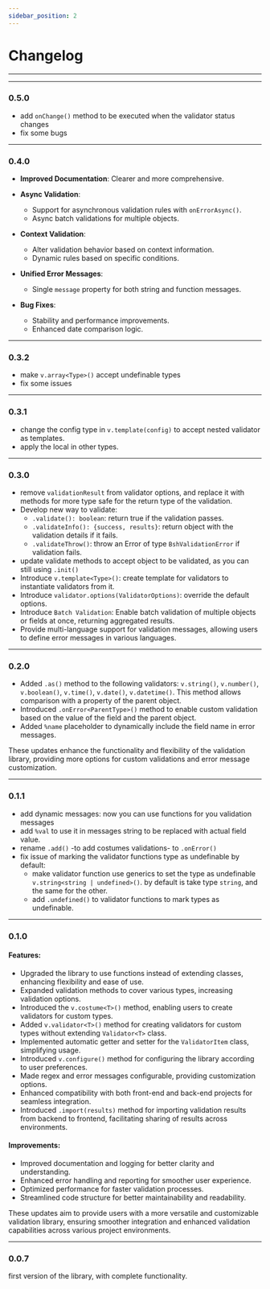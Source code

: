 ```yaml
---
sidebar_position: 2
---
```


# Changelog

---


---
### 0.5.0

- add `onChange()` method to be executed when the validator status changes
- fix some bugs

---
### 0.4.0

- **Improved Documentation**: Clearer and more comprehensive.

- **Async Validation**:
    - Support for asynchronous validation rules with `onErrorAsync()`.
    - Async batch validations for multiple objects.

- **Context Validation**:
    - Alter validation behavior based on context information.
    - Dynamic rules based on specific conditions.

- **Unified Error Messages**:
    - Single `message` property for both string and function messages.

- **Bug Fixes**:
    - Stability and performance improvements.
    - Enhanced date comparison logic.

---
### 0.3.2

- make `v.array<Type>()` accept undefinable types
- fix some issues

---
### 0.3.1

- change the config type in `v.template(config)` to accept nested validator as templates.
- apply the local in other types.

---
### 0.3.0

- remove `validationResult` from validator options, and replace it with methods for more type safe for the return type of the validation.
- Develop new way to validate:
    - `.validate(): boolean`: return true if the validation passes.
    - `.validateInfo(): {success, results}`: return object with the validation details if it fails.
    - `.validateThrow()`: throw an Error of type `BshValidationError` if validation fails.
- update validate methods to accept object to be validated, as you can still using `.init()`
- Introduce `v.template<Type>()`: create template for validators to instantiate validators from it.
- Introduce `validator.options(ValidatorOptions)`: override the default options.
- Introduce `Batch Validation`: Enable batch validation of multiple objects or fields at once, returning aggregated results.
- Provide multi-language support for validation messages, allowing users to define error messages in various languages.

---
### 0.2.0

- Added `.as()` method to the following validators: `v.string()`, `v.number()`, `v.boolean()`, `v.time()`, `v.date()`, `v.datetime()`. This method allows comparison with a property of the parent object.
- Introduced `.onError<ParentType>()` method to enable custom validation based on the value of the field and the parent object.
- Added `%name` placeholder to dynamically include the field name in error messages.

These updates enhance the functionality and flexibility of the validation library, providing more options for custom validations and error message customization.

---
### 0.1.1

- add dynamic messages: now you can use functions for you validation messages
- add `%val` to use it in messages string to be replaced with actual field value.
- rename `.add()` -to add costumes validations- to `.onError()`
- fix issue of marking the validator functions type as undefinable by default:
    - make validator function use generics to set the type as undefinable `v.string<string | undefined>()`. by default is take type `string`, and the same for the other.
    - add `.undefined()` to validator functions to mark types as undefinable.

---
### 0.1.0

#### Features:
- Upgraded the library to use functions instead of extending classes, enhancing flexibility and ease of use.
- Expanded validation methods to cover various types, increasing validation options.
- Introduced the `v.costume<T>()` method, enabling users to create validators for custom types.
- Added `v.validator<T>()` method for creating validators for custom types without extending `Validator<T>` class.
- Implemented automatic getter and setter for the `ValidatorItem` class, simplifying usage.
- Introduced `v.configure()` method for configuring the library according to user preferences.
- Made regex and error messages configurable, providing customization options.
- Enhanced compatibility with both front-end and back-end projects for seamless integration.
- Introduced `.import(results)` method for importing validation results from backend to frontend, facilitating sharing of results across environments.

#### Improvements:
- Improved documentation and logging for better clarity and understanding.
- Enhanced error handling and reporting for smoother user experience.
- Optimized performance for faster validation processes.
- Streamlined code structure for better maintainability and readability.

These updates aim to provide users with a more versatile and customizable validation library, ensuring smoother integration and enhanced validation capabilities across various project environments.

---
### 0.0.7

first version of the library, with complete functionality.
